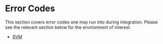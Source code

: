 # Error Codes

This section covers error codes one may run into during integration. Please see the relevant section below for the environment of interest.

- [SVM](errors/svm)
